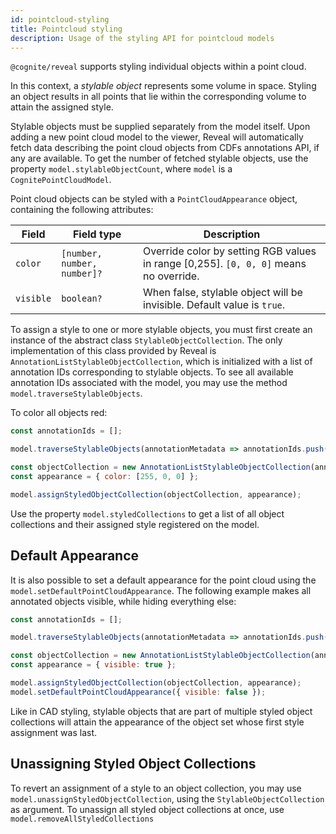 ```yaml
---
id: pointcloud-styling
title: Pointcloud styling
description: Usage of the styling API for pointcloud models
---
```


`@cognite/reveal` supports styling individual objects within a point cloud.



<DemoWrapper name="Cognite3DViewerDemo" modelType="pointcloud" />

In this context, a _stylable object_ represents some volume in space. Styling an object results in all points that lie within the corresponding volume to attain the assigned style.

Stylable objects must be supplied separately from the model itself. Upon adding a new point cloud model to the viewer, Reveal will automatically fetch data describing the point cloud objects from CDFs annotations API, if any are available. To get the number of fetched stylable objects, use the property `model.stylableObjectCount`, where `model` is a `CognitePointCloudModel`.

Point cloud objects can be styled with a `PointCloudAppearance` object, containing the following attributes:

| Field                      | Field type                      | Description                                                                           |
|----------------------------|---------------------------------|---------------------------------------------------------------------------------------|
| `color`                    | `[number, number, number]?`     | Override color by setting RGB values in range [0,255]. `[0, 0, 0]` means no override. |
| `visible`                  | `boolean?`                      | When false, stylable object will be invisible. Default value is `true`.               |

To assign a style to one or more stylable objects, you must first create an instance of the abstract class `StylableObjectCollection`. The only implementation of this class provided by Reveal is `AnnotationListStylableObjectCollection`, which is initialized with a list of annotation IDs corresponding to stylable objects. To see all available annotation IDs associated with the model, you may use the method `model.traverseStylableObjects`.

To color all objects red:

```js runnable-4x
const annotationIds = [];

model.traverseStylableObjects(annotationMetadata => annotationIds.push(annotationMetadata.annotationId));

const objectCollection = new AnnotationListStylableObjectCollection(annotationIds);
const appearance = { color: [255, 0, 0] };

model.assignStyledObjectCollection(objectCollection, appearance);
```

Use the property `model.styledCollections` to get a list of all object collections and their assigned style registered on the model.

## Default Appearance

It is also possible to set a default appearance for the point cloud using the `model.setDefaultPointCloudAppearance`. The following example makes all annotated objects visible, while hiding everything else:

```js runnable-4x
const annotationIds = [];

model.traverseStylableObjects(annotationMetadata => annotationIds.push(annotationMetadata.annotationId));

const objectCollection = new AnnotationListStylableObjectCollection(annotationIds);
const appearance = { visible: true };

model.assignStyledObjectCollection(objectCollection, appearance);
model.setDefaultPointCloudAppearance({ visible: false });
```

Like in CAD styling, stylable objects that are part of multiple styled object collections will attain the appearance of the object set whose first style assignment was last.

## Unassigning Styled Object Collections

To revert an assignment of a style to an object collection, you may use `model.unassignStyledObjectCollection`, using the `StylableObjectCollection` as argument. To unassign all styled object collections at once, use `model.removeAllStyledCollections`
